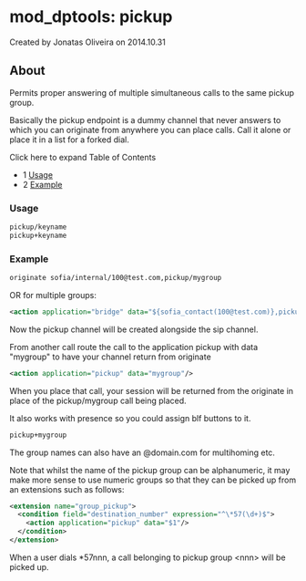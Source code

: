 
# mod_dptools: pickup 

 Created by  Jonatas Oliveira on 2014.10.31

## About

Permits proper answering of multiple simultaneous calls to the same pickup group.

Basically the pickup endpoint is a dummy channel that never answers to which you can originate from anywhere you can place calls. Call it alone or place it in a list for a forked dial.

Click here to expand Table of Contents

* 1 [Usage](#usage)
* 2 [Example](#example)

### Usage

```xml
pickup/keyname
pickup+keyname
```

### Example

```xml
originate sofia/internal/100@test.com,pickup/mygroup
```

OR for multiple groups:

```xml
<action application="bridge" data="${sofia_contact(100@test.com)},pickup/mygroup,pickup/mygroup2"/>
```

Now the pickup channel will be created alongside the sip channel.

From another call route the call to the application pickup with data "mygroup" to have your channel return from originate

```xml
<action application="pickup" data="mygroup"/>
```

When you place that call, your session will be returned from the originate in place of the pickup/mygroup call being placed.

It also works with presence so you could assign blf buttons to it.

```xml
pickup+mygroup
```

The group names can also have an @domain.com for multihoming etc.

Note that whilst the name of the pickup group can be alphanumeric, it may make more sense to use numeric groups so that they can be picked up from an extensions such as follows:

```xml
<extension name="group_pickup">
  <condition field="destination_number" expression="^\*57(\d+)$">
    <action application="pickup" data="$1"/>
  </condition>
</extension>
```

When a user dials \*57nnn, a call belonging to pickup group &lt;nnn> will be picked up.


